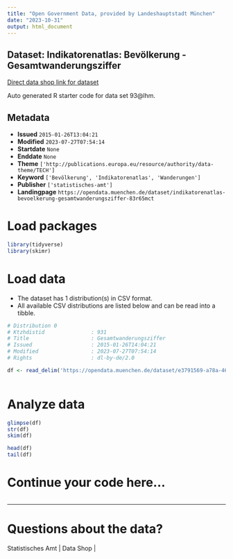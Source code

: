 ```yaml
---
title: "Open Government Data, provided by Landeshauptstadt München"
date: "2023-10-31"
output: html_document
---
```


## Dataset: Indikatorenatlas: Bevölkerung - Gesamtwanderungsziffer

[Direct data shop link for dataset](https://opendata.muenchen.de/dataset/indikatorenatlas-bevoelkerung-gesamtwanderungsziffer-83r65mct)

Auto generated R starter code for data set 93@lhm.

## Metadata

- **Issued** `2015-01-26T13:04:21`
- **Modified** `2023-07-27T07:54:14`
- **Startdate** `None`
- **Enddate** `None`
- **Theme** `['http://publications.europa.eu/resource/authority/data-theme/TECH']`
- **Keyword** `['Bevölkerung', 'Indikatorenatlas', 'Wanderungen']`
- **Publisher** `['statistisches-amt']`
- **Landingpage** `https://opendata.muenchen.de/dataset/indikatorenatlas-bevoelkerung-gesamtwanderungsziffer-83r65mct`


# Load packages

```r

library(tidyverse)
library(skimr)

```

# Load data

-   The dataset has 1 distribution(s) in CSV format.
-   All available CSV distributions are listed below and can be read into a tibble.

```r

# Distribution 0
# Ktzhdistid               : 931
# Title                    : Gesamtwanderungsziffer
# Issued                   : 2015-01-26T14:04:21
# Modified                 : 2023-07-27T07:54:14
# Rights                   : dl-by-de/2.0

df <- read_delim('https://opendata.muenchen.de/dataset/e3791569-a78a-4652-82d5-ac2c8ed83971/resource/eefdb344-2a29-4e57-a7bc-5f47b3502a08/download/indikat_bevoelkerung_gesamtwanderungsziffer_240723.csv')



```

# Analyze data

```r

glimpse(df)
str(df)
skim(df)

head(df)
tail(df)

```

# Continue your code here...

```r

```

------------------------------------------------------------------------

# Questions about the data?

Statistisches Amt | Data Shop | 
